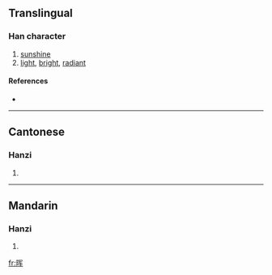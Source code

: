 {{also|暉}}
==Translingual==

===Han character===
{{Han char|rn=72|rad=日|as=06|sn=10|four=|canj=日月大手 (ABKQ), X日月大手 (XABKQ)}}

# [[sunshine]]
# [[light]], [[bright]], [[radiant]]

====References====
* {{Han ref|kx=0495.241|hdz=21509.081|uh=6656|ud=26198}}

----

==Cantonese==

===Hanzi===
{{yue-hanzi|jyut=|y=fai1|tra=暉}}

# {{defn|Cantonese}}

----

==Mandarin==

===Hanzi===
{{cmn-hanzi|tra=暉|pin=[[huī]] ([[hui1]]), [[shèng]] ([[sheng4]])|wg=hui<sup>1</sup>, sheng<sup>4</sup>}}

# {{defn|Mandarin}}

[[fr:晖]]